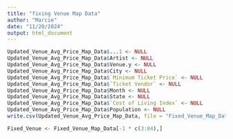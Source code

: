 ```yaml
---
title: "fixing Venue Map Data"
author: "Marcie"
date: "11/20/2024"
output: html_document
---
```


```r
Updated_Venue_Avg_Price_Map_Data$...1 <- NULL
Updated_Venue_Avg_Price_Map_Data$Artist <- NULL
Updated_Venue_Avg_Price_Map_Data$Venue.y <- NULL
Updated_Venue_Avg_Price_Map_Data$City <- NULL
Updated_Venue_Avg_Price_Map_Data$`Minimum Ticket Price` <- NULL
Updated_Venue_Avg_Price_Map_Data$`Ticket Vendor` <- NULL
Updated_Venue_Avg_Price_Map_Data$Month <- NULL
Updated_Venue_Avg_Price_Map_Data$State <- NULL
Updated_Venue_Avg_Price_Map_Data$`Cost of Living Index` <- NULL
Updated_Venue_Avg_Price_Map_Data$Population <- NULL
write.csv(Updated_Venue_Avg_Price_Map_Data, file = "Fixed_Venue_Map_Data.csv")

```

```r

Fixed_Venue <- Fixed_Venue_Map_Data[-1 * c(3:84),]

```
